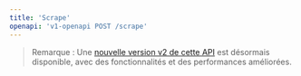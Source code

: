 ```yaml
---
title: 'Scrape'
openapi: 'v1-openapi POST /scrape'
---
```


> Remarque : Une [nouvelle version v2 de cette API](/fr/api-reference/endpoint/scrape) est désormais disponible, avec des fonctionnalités et des performances améliorées.